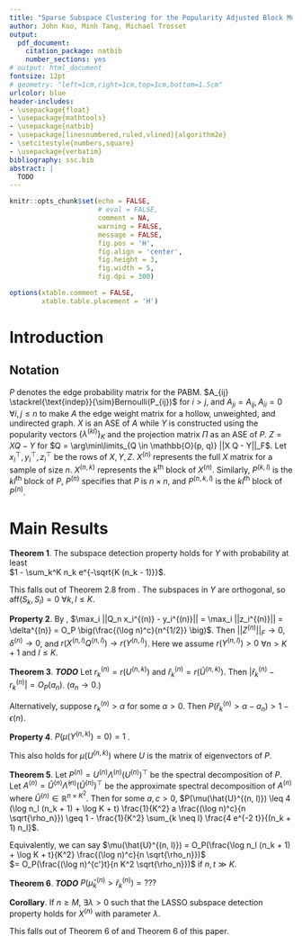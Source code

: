 ```yaml
---
title: "Sparse Subspace Clustering for the Popularity Adjusted Block Model"
author: John Koo, Minh Tang, Michael Trosset
output:
  pdf_document:
    citation_package: natbib
    number_sections: yes
# output: html_document
fontsize: 12pt
# geometry: "left=1cm,right=1cm,top=1cm,bottom=1.5cm"
urlcolor: blue
header-includes:
- \usepackage{float}
- \usepackage{mathtools}
- \usepackage{natbib}
- \usepackage[linesnumbered,ruled,vlined]{algorithm2e} 
- \setcitestyle{numbers,square}
- \usepackage{verbatim}
bibliography: ssc.bib
abstract: |
  TODO
---
```


```r
knitr::opts_chunk$set(echo = FALSE, 
                      # eval = FALSE,
                      comment = NA, 
                      warning = FALSE, 
                      message = FALSE, 
                      fig.pos = 'H', 
                      fig.align = 'center', 
                      fig.height = 3, 
                      fig.width = 5, 
                      fig.dpi = 300)

options(xtable.comment = FALSE, 
        xtable.table.placement = 'H')
```

\newcommand{\diag}{\text{diag}}
\newcommand{\tr}{\text{Tr}}
\newcommand{\blockdiag}{\text{blockdiag}}
\newcommand{\indep}{\stackrel{\text{indep}}{\sim}}
\newcommand{\iid}{\stackrel{\text{iid}}{\sim}}
\newcommand{\Bernoulli}{\text{Bernoulli}}
\newcommand{\Betadist}{\text{Beta}}

# Introduction

## Notation

$P$ denotes the edge probability matrix for the PABM. 
$A_{ij} \indep Bernoulli(P_{ij})$ for $i > j$, and 
$A_{ji} = A_{ij}, A_{ii} = 0$ $\forall i, j \leq n$ to make $A$ the edge weight 
matrix for a hollow, unweighted, and undirected graph. $X$ is an ASE of $A$ 
while $Y$ is constructed using the popularity vectors $\{\lambda^{(kl)}\}_K$ 
and the projection matrix $\Pi$ as an ASE of $P$. $Z = X Q - Y$ for 
$Q = \arg\min\limits_{Q \in \mathbb{O}(p, q)} ||X Q - Y||_F$. Let 
$x_i^\top, y_i^\top, z_i^\top$ be the rows of $X, Y, Z$. 
$X^{(n)}$ represents the full $X$ matrix for a sample of size $n$. 
$X^{(n, k)}$ represents the $k$^th^ block of $X^{(n)}$. Similarly, $P^{(k, l)}$ 
is the $kl$^th^ block of $P$, $P^{(n)}$ specifies that $P$ is $n \times n$, and 
$P^{(n, k, l)}$ is the $kl$^th^ block of $P^{(n)}$.

# Main Results

**Theorem 1**. 
The subspace detection property holds for $Y$ with probability at least  
$1 - \sum_k^K n_k e^{-\sqrt{K (n_k - 1)}}$.

This falls out of Theorem 2.8 from \citet{soltanolkotabi2012}. The subspaces 
in $Y$ are orthogonal, so $\text{aff} (S_k, S_l) = 0$ $\forall k, l \leq K$.

**Property 2**.
By \citet{rubindelanchy2017statistical}, 
$\max_i ||Q_n x_i^{(n)} - y_i^{(n)}|| = 
\max_i ||z_i^{(n)}|| = \delta^{(n)} = 
O_P \big(\frac{(\log n)^c}{n^{1/2}} \big)$. 
Then $||Z^{(n)}||_F \to 0$, $\delta^{(n)} \to 0$, and 
$r(X^{(n, l)} Q^{(n, l)}) \to r(Y^{(n, l)})$. Here we assume 
$r(Y^{(n, l)}) > 0$ $\forall n > K + 1$ and $l \leq K$. 

**Theorem 3**. ***TODO***
Let $r_k^{(n)} = r(U^{(n, k)})$ and $\hat{r}_k^{(n)} = r(\hat{U}^{(n, k)})$. 
Then $|\hat{r}^{(n)}_k - r_k^{(n)}| = O_P(a_n)$. ($a_n \to 0$.)

Alternatively, suppose $r_k^{(n)} > \alpha$ for some $\alpha > 0$. Then 
$P(\hat{r}_k^{(n)} > \alpha - a_n) > 1 - \epsilon(n)$.

**Property 4**. 
$P(\mu(Y^{(n, k)}) = 0) = 1$ \cite{soltanolkotabi2012}.

This also holds for $\mu(U^{(n, k)})$ where $U$ is the matrix of 
eigenvectors of $P$.

**Theorem 5**.
Let $P^{(n)} = U^{(n)} \Lambda^{(n)} (U^{(n)})^\top$ be the spectral 
decomposition of $P$. Let 
$A^{(n)} = \hat{U}^{(n)} \hat{\Lambda}^{(n)} (\hat{U}^{(n)})^\top$ be the
approximate spectral decomposition of $A^{(n)}$ where 
$\hat{U}^{(n)} \in \mathbb{R}^{n \times K^2}$. Then for some $a, c > 0$,
$P(\mu(\hat{U}^{(n, l)}) \leq 
4 (\log n_l (n_k + 1) + \log K + t) \frac{1}{K^2} 
a \frac{(\log n)^c}{n \sqrt{\rho_n}}) \geq 
1 - \frac{1}{K^2} \sum_{k \neq l} \frac{4 e^{-2 t}}{(n_k + 1) n_l}$.

Equivalently, we can say 
$\mu(\hat{U}^{(n, l)}) = 
O_P(\frac{\log n_l (n_k + 1) + \log K + t}{K^2} 
\frac{(\log n)^c}{n \sqrt{\rho_n}})$  
$= O_P(\frac{(\log n)^{c'}t}{n K^2 \sqrt{\rho_n}})$ if $n, t \gg K$.

**Theorem 6**. 
***TODO*** 
$P(\hat{\mu}_k^{(n)} > \hat{r}_k^{(n)}) = ???$

**Corollary**. 
If $n \geq M$, $\exists \lambda > 0$ such that the LASSO subspace detection 
property holds for $X^{(n)}$ with parameter $\lambda$.

This falls out of Theorem 6 of \citet{pmlr-v28-wang13} and Theorem 6 of this 
paper.